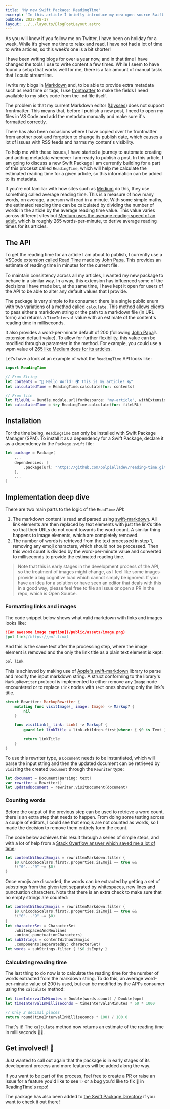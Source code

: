 ```yaml
---
title: 'My new Swift Package: ReadingTime'
excerpt: 'In this article I briefly introduce my new open source Swift Package called ReadingTime. It allows clients to get an estimate reading time from markdown text.'
pubDate: 2022-08-17
layout: ../../layouts/BlogPostLayout.astro
---
```


As you will know if you follow me on Twitter, I have been on holiday for a week. While it’s given me time to relax and read, I have not had a lot of time to write articles, so this week’s one is a bit shorter!

I have been writing blogs for over a year now, and in that time I have changed the tools I use to write content a few times. While I seem to have found a setup that works well for me, there is a fair amount of manual tasks that I could streamline.

I write my blogs in [Markdown](https://daringfireball.net/projects/markdown/) and, to be able to provide extra metadata such as read time or tags, I use [frontmatter](https://jekyllrb.com/docs/front-matter/) to make the fields I need available to my site’s code from the `.md` file itself.

The problem is that my current Markdown editor ([Ulysses](https://ulysses.app/)) does not support frontmatter. This means that, before I publish a new post, I need to open my files in VS Code and add the metadata manually and make sure it's formatted correctly.

There has also been occasions where I have copied over the frontmatter from another post and forgotten to change its publish date, which causes a lot of issues with RSS feeds and harms my content's visibility.

To help me with these issues, I have started a journey to automate creating and adding metadata whenever I am ready to publish a post. In this article, I am going to discuss a new Swift Package I am currently building for a part of this processt called `ReadingTime`, which will help me calculate the estimated reading time for a given article, so this information can be added to its metadata.

If you're not familiar with how sites such as [Medium](https://medium.com) do this, they use something called average reading time. This is a measure of how many words, on average, a person will read in a minute. With some simple maths, the estimated reading time can be calculated by dividing the number of words in the article by the average reading time value. This value varies across different sites but [Medium uses the average reading speed of an adult](https://help.medium.com/hc/en-us/articles/214991667-Read-time), which is roughly 265 words-per-minute, to derive average reading times for its articles.

## The API

To get the reading time for an article I am about to publish, I currently use a [VSCode extension called Read Time](https://github.com/johnpapa/vscode-read-time) made by [John Papa](https://twitter.com/John_Papa). This provides an estimate of reading time in minutes for the current file.

To maintain consistency across all my articles, I wanted my new package to behave in a similar way. In a way, this extension has influenced some of the decisions I have made but, at the same time, I have kept it open for users of the API to be able to alter any default values that I provide.

The package is very simple to its consumer: there is a single public enum with two variations of a method called `calculate`. This method allows clients to pass either a markdown string or the path to a markdown file (in URL form) and returns a `TimeInterval` value with an estimate of the content's reading time in milliseconds.

It also provides a word-per-minute default of 200 (following [John Papa](https://twitter.com/john_papa)’s extension default value). To allow for further flexibility, this value can be modified through a parameter in the method. For example, you could use a wpm value of [265 like Medium does for its articles](https://help.medium.com/hc/en-us/articles/214991667-Read-time).

Let’s have a look at an example of what the `ReadingTime` API looks like:

```swift:ReadingTime.swift
import ReadingTime

// From String
let contents = "👋 Hello World! 🌍 This is my article! 🗞"
let calculatedTime = ReadingTime.calculate(for: contents)

// From file
let fileURL = Bundle.module.url(forResource: "my-article", withExtension: "md")!
let calculatedTime = try ReadingTime.calculate(for: fileURL)
```

## Installation

For the time being, `ReadingTime` can only be installed with Swift Package Manager (SPM). To install it as a dependency for a Swift Package, declare it as a dependency in the `Package.swift` file:

```swift:Package.swift
let package = Package(
    ...
    dependencies: [
        .package(url: "https://github.com/polpielladev/reading-time.git", from: "1.0.0")
    ],
    ...
)
```

## Implementation deep dive

There are two main parts to the logic of the `ReadTime` API:

1. The markdown content is read and parsed using [swift-markdown](https://github.com/apple/swift-markdown). All link elements are then replaced by text elements with just the link’s title so that their URLs do not count towards the word count. A similar thing happens to image elements, which are completely removed.
2. The number of words is retrieved from the text processed in step 1, removing any emoji characters, which should not be processed. Then this word count is divided by the word-per-minute value and converted to milliseconds to provide the estimated reading time.

> Note that this is early stages in the development process of the API, so the treatment of images might change, as I feel like some images provide a big cognitive load which cannot simply be ignored. If you have an idea for a solution or have seen an editor that deals with this in a good way, please feel free to file an issue or open a PR in the repo, which is Open Source.

### Formatting links and images

The code snippet below shows what valid markdown with links and images looks like:

```markdown:Article.md
![An awesome image caption](/public/assets/image.png)
[pol link](https://pol.link)
```

And this is the same text after the processing step, where the image element is removed and the only the link title as a plain text element is kept:

```markdown:Article.md
pol link
```

This is achieved by making use of [Apple's swift-markdown](https://github.com/apple/swift-markdown) library to parse and modify the input markdown string. A struct conforming to the library's `MarkupRewriter` protocol is implemented to either remove any `Image` node encountered or to replace `Link` nodes with `Text` ones showing only the link’s title.

```swift:Rewriter.swift
struct Rewriter: MarkupRewriter {
    mutating func visitImage(_ image: Image) -> Markup? {
        nil
    }

    func visitLink(_ link: Link) -> Markup? {
        guard let linkTitle = link.children.first(where: { $0 is Text }) else { return link }

        return linkTitle
    }
}

```

To use this rewriter type, a `Document` needs to be instantiated, which will parse the input string and then the updated document can be retrieved by `visit`ing the created `Document` through the `Rewriter` type:

```swift:ReadingTime.swift
let document = Document(parsing: text)
var rewriter = Rewriter()
let updatedDocument = rewriter.visitDocument(document)
```

### Counting words

Before the output of the previous step can be used to retrieve a word count, there is an extra step that needs to happen. From doing some testing across a couple of editors, I could see that emojis are not counted as words, so I made the decision to remove them entirely form the count.

The code below achieves this result through a series of simple steps, and with a lot of help from a [Stack Overflow answer which saved me a lot of time](https://stackoverflow.com/a/68853348):

```swift:ReadingTime.swift
let contentWithoutEmojis = rewrittenMarkdown.filter {
    $0.unicodeScalars.first?.properties.isEmoji == true &&
    !("0"..."9" ~= $0)
}
```

Once emojis are discarded, the words can be extracted by getting a set of substrings from the given text separated by whitespaces, new lines and punctuation characters. Note that there is an extra check to make sure that no empty strings are counted:

```swift:ReadingTime.swift
let contentWithoutEmojis = rewrittenMarkdown.filter {
	$0.unicodeScalars.first?.properties.isEmoji == true &&
	!("0"..."9" ~= $0)
}
let characterSet = CharacterSet
	.whitespacesAndNewlines
	.union(.punctuationCharacters)
let subStrings = contentWithoutEmojis
	.components(separatedBy: characterSet)
let words = subStrings.filter { !$0.isEmpty }
```

### Calculating reading time

The last thing to do now is to calculate the reading time for the number of words extracted from the markdown string. To do this, an average word-per-minute value of 200 is used, but can be modified by the API's consumer using the `calculate` method:

```swift:ReadingTime.swift
let timeIntervalInMinutes = Double(words.count) / Double(wpm)
let timeIntervalInMilliseconds = timeIntervalInMinutes * 60 * 1000

// Only 2 decimal places
return round(timeIntervalInMilliseconds * 100) / 100.0
```

That's it! The `calculate` method now returns an estimate of the reading time in milliseconds 🎉🤓.

## Get involved! 📢

Just wanted to call out again that the package is in early stages of its development process and more features will be added along the way.

If you want to be part of the process, feel free to create a PR or raise an issue for a feature you'd like to see ✨ or a bug you'd like to fix 🐛 in [ReadingTime's repo](https://github.com/polpielladev/reading-time)!

The package has also been added to [the Swift Package Directory](https://pol.link/reading-time) if you want to check it out there!
